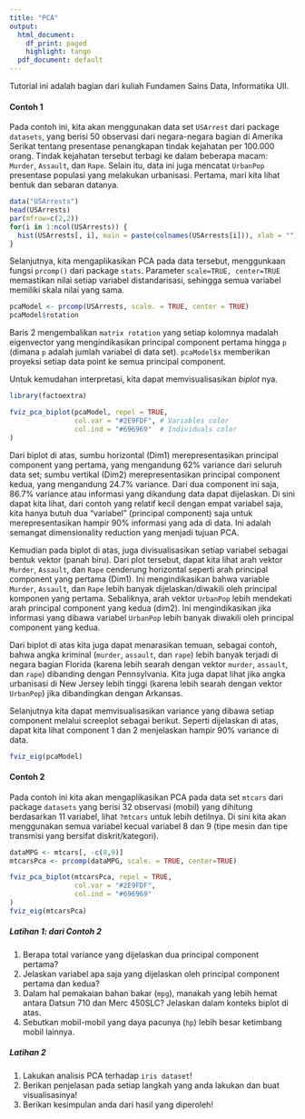 ```yaml
---
title: "PCA"
output:
  html_document:
    df_print: paged
    highlight: tango
  pdf_document: default
---
```


Tutorial ini adalah bagian dari kuliah Fundamen Sains Data, Informatika UII. 

#### Contoh 1
Pada contoh ini, kita akan menggunakan data set `USArrest` dari package `datasets`, yang berisi 50 observasi dari negara-negara bagian di Amerika Serikat tentang presentase penangkapan tindak kejahatan per 100.000 orang. Tindak kejahatan tersebut terbagi ke dalam beberapa macam: `Murder`, `Assault`, dan `Rape`. Selain itu, data ini juga mencatat `UrbanPop` presentase populasi yang melakukan urbanisasi. Pertama, mari kita lihat bentuk dan sebaran datanya.

```r
data("USArrests")
head(USArrests)
par(mfrow=c(2,2))
for(i in 1:ncol(USArrests)) {
  hist(USArrests[, i], main = paste(colnames(USArrests[i])), xlab = "")
}
```

Selanjutnya, kita mengaplikasikan PCA pada data tersebut, menggunkaan fungsi `prcomp()` dari package `stats`. Parameter `scale=TRUE, center=TRUE` memastikan nilai setiap variabel distandarisasi, sehingga semua variabel memiliki skala nilai yang sama.


```r
pcaModel <- prcomp(USArrests, scale. = TRUE, center = TRUE)
pcaModel$rotation
```

Baris 2 mengembalikan `matrix rotation` yang setiap kolomnya madalah eigenvector yang mengindikasikan principal component pertama hingga `p` (dimana `p` adalah jumlah variabel di data set). `pcaModel$x` memberikan proyeksi setiap data point ke semua principal component.

Untuk kemudahan interpretasi, kita dapat memvisualisasikan *biplot* nya.

```r
library(factoextra)

fviz_pca_biplot(pcaModel, repel = TRUE,
                col.var = "#2E9FDF", # Variables color
                col.ind = "#696969"  # Individuals color
)

```

Dari biplot di atas, sumbu horizontal (Dim1) merepresentasikan principal component yang pertama, yang mengandung 62% variance dari seluruh data set; sumbu vertikal (Dim2) merepresentasikan principal component kedua, yang mengandung 24.7% variance. Dari dua component ini saja, 86.7% variance atau informasi yang dikandung data dapat dijelaskan.  Di sini dapat kita lihat, dari contoh yang relatif kecil dengan empat variabel saja, kita hanya butuh dua "variabel" (principal component) saja untuk merepresentasikan hampir 90% informasi yang ada di data. Ini adalah semangat dimensionality reduction yang menjadi tujuan PCA.

Kemudian pada biplot di atas, juga divisualisasikan setiap variabel sebagai bentuk vektor (panah biru). Dari plot tersebut, dapat kita lihat arah vektor `Murder`, `Assault`, dan `Rape` cenderung horizontal seperti arah principal component yang pertama  (Dim1). Ini mengindikasikan bahwa variable `Murder`, `Assault`, dan `Rape` lebih banyak dijelaskan/diwakili oleh principal komponen yang pertama. Sebaliknya, arah vektor `UrbanPop` lebih mendekati arah principal component yang kedua (dim2). Ini mengindikasikan jika informasi yang dibawa variabel `UrbanPop` lebih banyak diwakili oleh principal component yang kedua.

Dari biplot di atas kita juga dapat menarasikan temuan, sebagai contoh, bahwa angka kriminal (`murder`, `assault`, dan `rape`) lebih banyak terjadi di negara bagian Florida (karena lebih searah dengan vektor `murder`, `assault`, dan `rape`) dibanding dengan Pennsylvania. Kita juga dapat lihat jika angka urbanisasi di New Jersey lebih tinggi (karena lebih searah dengan vektor `UrbanPop`) jika dibandingkan dengan Arkansas.

Selanjutnya kita dapat memvisualisasikan variance yang dibawa setiap component melalui screeplot sebagai berikut. Seperti dijelaskan di atas, dapat kita lihat component 1 dan 2 menjelaskan hampir 90% variance di data.

```r
fviz_eig(pcaModel)
```

#### Contoh 2
Pada contoh ini kita akan mengaplikasikan PCA pada data set `mtcars` dari package `datasets` yang berisi 32 observasi (mobil) yang dihitung berdasarkan 11 variabel, lihat `?mtcars` untuk lebih detilnya. Di sini kita akan menggunakan semua variabel kecual variabel 8 dan 9 (tipe mesin dan tipe transmisi yang bersifat diskrit/kategori).

```r
dataMPG <- mtcars[, -c(8,9)]
mtcarsPca <- prcomp(dataMPG, scale. = TRUE, center=TRUE)

fviz_pca_biplot(mtcarsPca, repel = TRUE,
                col.var = "#2E9FDF",
                col.ind = "#696969"
)
fviz_eig(mtcarsPca)
```

##### Latihan 1: dari Contoh 2
1. Berapa total variance yang dijelaskan dua principal component pertama?
2. Jelaskan variabel apa saja yang dijelaskan oleh principal component pertama dan kedua?
3. Dalam hal pemakaian bahan bakar (`mpg`), manakah yang lebih hemat antara Datsun 710 dan Merc 450SLC? Jelaskan dalam konteks biplot di atas.
3. Sebutkan mobil-mobil yang daya pacunya (`hp`) lebih besar ketimbang mobil lainnya.

##### Latihan 2
1. Lakukan analisis PCA terhadap `iris dataset`!
2. Berikan penjelasan pada setiap langkah yang anda lakukan dan buat visualisasinya!
3. Berikan kesimpulan anda dari hasil yang diperoleh!